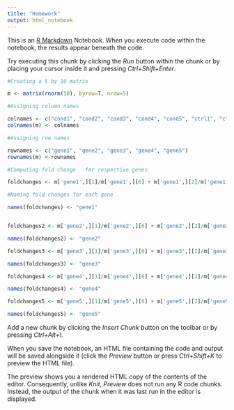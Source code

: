 ```yaml
---
title: "Homework"
output: html_notebook
---
```


This is an [R Markdown](http://rmarkdown.rstudio.com) Notebook. When you execute code within the notebook, the results appear beneath the code. 

Try executing this chunk by clicking the *Run* button within the chunk or by placing your cursor inside it and pressing *Ctrl+Shift+Enter*. 

```r

#Creating a 5 by 10 matrix

m <- matrix(rnorm(50), byrow=T, nrow=5)

#Assigning column names

colnames <- c("cond1", "cond2", "cond3", "cond4", "cond5", "ctrl1", "ctrl2", "ctrl3", "ctrl4", "ctrl5")
colnames(m) <- colnames

#Assigning row names

rownames <- c("gene1", "gene2", "gene3", "gene4", "gene5")
rownames(m) <-rownames

#Computing fold change   for respective genes

foldchanges <- m['gene1',][1]/m['gene1',][6] + m['gene1',][2]/m['gene1',][7] + m['gene1',][3]/m['gene1',][8] + m['gene1',][4]/m['gene1',][9] + m['gene1',][5]/m['gene1',][10]

#Naming fold changes for each gene

names(foldchanges) <- "gene1"


foldchanges2 <- m['gene2',][1]/m['gene2',][6] + m['gene2',][2]/m['gene2',][7] + m['gene2',][3]/m['gene2',][8] + m['gene2',][4]/m['gene2',][9] + m['gene2',][5]/m['gene2',][10]

names(foldchanges2) <- "gene2"

foldchanges3 <- m['gene3',][1]/m['gene3',][6] + m['gene3',][2]/m['gene3',][7] + m['gene3',][3]/m['gene3',][8] + m['gene3',][4]/m['gene3',][9] + m['gene3',][5]/m['gene3',][10]

names(foldchanges3) <- "gene3"

foldchanges4 <- m['gene4',][1]/m['gene4',][6] + m['gene4',][2]/m['gene4',][7] + m['gene4',][3]/m['gene4',][8] + m['gene4',][4]/m['gene4',][9] + m['gene4',][5]/m['gene4',][10]

names(foldchanges4) <- "gene4"

foldchanges5 <- m['gene5',][1]/m['gene5',][6] + m['gene5',][2]/m['gene5',][7] + m['gene5',][3]/m['gene5',][8] + m['gene5',][4]/m['gene5',][9] + m['gene5',][5]/m['gene5',][10]

names(foldchanges5) <- "gene5"

```

Add a new chunk by clicking the *Insert Chunk* button on the toolbar or by pressing *Ctrl+Alt+I*.

When you save the notebook, an HTML file containing the code and output will be saved alongside it (click the *Preview* button or press *Ctrl+Shift+K* to preview the HTML file).

The preview shows you a rendered HTML copy of the contents of the editor. Consequently, unlike *Knit*, *Preview* does not run any R code chunks. Instead, the output of the chunk when it was last run in the editor is displayed.
